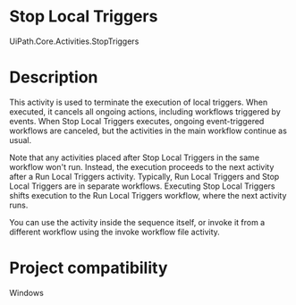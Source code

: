 ﻿# Stop Local Triggers

UiPath.Core.Activities.StopTriggers

# Description

This activity is used to terminate the execution of local triggers. When executed, it
                cancels all ongoing actions, including workflows triggered by events. When Stop
                    Local Triggers executes, ongoing event-triggered workflows are canceled, but
                the activities in the main workflow continue as usual.

Note that any activities placed after Stop Local Triggers in the same workflow
                won't run. Instead, the execution proceeds to the next activity after a Run Local
                    Triggers activity. Typically, Run Local Triggers and Stop Local
                    Triggers are in separate workflows. Executing Stop Local Triggers
                shifts execution to the Run Local Triggers workflow, where the next activity
                runs.

You can use the activity inside the sequence itself, or invoke it from a different
                workflow using the invoke workflow file activity.

# Project compatibility

Windows
